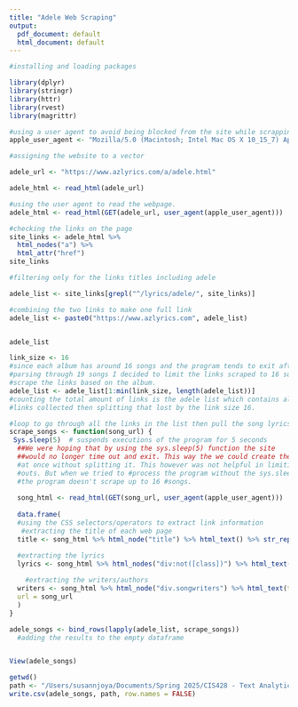 ```yaml
---
title: "Adele Web Scraping"
output:
  pdf_document: default
  html_document: default
---
```


```r
#installing and loading packages 

library(dplyr)
library(stringr)
library(httr)
library(rvest)
library(magrittr)
```

```r
#using a user agent to avoid being blocked from the site while scrapping 
apple_user_agent <- "Mozilla/5.0 (Macintosh; Intel Mac OS X 10_15_7) AppleWebKit/537.36 (KHTML, like Gecko) Version/15.6 Safari/537.36"

#assigning the website to a vector 

adele_url <- "https://www.azlyrics.com/a/adele.html"

adele_html <- read_html(adele_url)
```

```r
#using the user agent to read the webpage. 
adele_html <- read_html(GET(adele_url, user_agent(apple_user_agent)))

#checking the links on the page
site_links <- adele_html %>%
  html_nodes("a") %>%
  html_attr("href")
site_links

#filtering only for the links titles including adele 

adele_list <- site_links[grepl("^/lyrics/adele/", site_links)]

#combining the two links to make one full link
adele_list <- paste0("https://www.azlyrics.com", adele_list)


adele_list

link_size <- 16 
#since each album has around 16 songs and the program tends to exit after 
#parsing through 19 songs I decided to limit the links scraped to 16 so it can
#scrape the links based on the album. 
adele_list <- adele_list[1:min(link_size, length(adele_list))]
#counting the total amount of links is the adele list which contains all the 
#links collected then splitting that lost by the link size 16. 

#loop to go through all the links in the list then pull the song lyrics
scrape_songs <- function(song_url) {
 Sys.sleep(5)  # suspends executions of the program for 5 seconds
  ##We were hoping that by using the sys.sleep(5) function the site
  ##would no longer time out and exit. This way the we could create the dataset 
  #at once without splitting it. This however was not helpful in limiting time 
  #outs. But when we tried to #process the program without the sys.sleep 
  #the program doesn't scrape up to 16 #songs.
   
  song_html <- read_html(GET(song_url, user_agent(apple_user_agent)))
   
  data.frame(
  #using the CSS selectors/operators to extract link information
   #extracting the title of each web page 
  title <- song_html %>% html_node("title") %>% html_text() %>% str_replace(" Lyrics \\| AZLyrics.com", ""),

  #extracting the lyrics
  lyrics <- song_html %>% html_nodes("div:not([class])") %>% html_text(trim = TRUE) %>% paste(collapse = "\n"), 
  
    #extracting the writers/authors
  writers <- song_html %>% html_node("div.songwriters") %>% html_text(trim = TRUE),
  url = song_url
  )
}

adele_songs <- bind_rows(lapply(adele_list, scrape_songs))
  #adding the results to the empty dataframe 


View(adele_songs)

getwd()
path <- "/Users/susannjoya/Documents/Spring 2025/CIS428 - Text Analytics/adelesongs.csv"
write.csv(adele_songs, path, row.names = FALSE)
```



